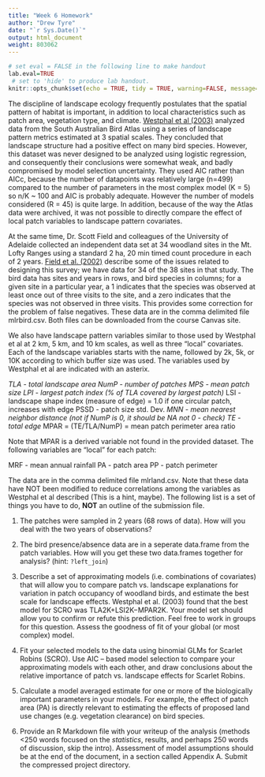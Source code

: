 ```yaml
---
title: "Week 6 Homework"
author: "Drew Tyre"
date: "`r Sys.Date()`"
output: html_document
weight: 803062
---
```

```r
# set eval = FALSE in the following line to make handout
lab.eval=TRUE 
 # set to 'hide' to produce lab handout.
knitr::opts_chunk$set(echo = TRUE, tidy = TRUE, warning=FALSE, message=FALSE, results= 'hide', fig.show='hide', tidy.opts=list(arrow = TRUE, width.cutoff=60))
```

The discipline of landscape ecology frequently postulates that the spatial pattern of habitat is important, in addition to local characteristics such as patch area, vegetation type, and climate. [Westphal et al (2003)](https://link.springer.com/article/10.1023/A:1026115807529) analyzed data from the South Australian Bird Atlas using a series of landscape pattern metrics estimated at 3 spatial scales. They concluded that landscape structure had a positive effect on many bird species. However, this dataset was never designed to be analyzed using logistic regression, and consequently their conclusions were somewhat weak, and badly compromised by model selection uncertainty. They used AIC rather than AICc, because the number of datapoints was relatively large (n=499) compared to the number of parameters in the most complex model (K = 5) so n/K ~ 100 and AIC is probably adequate. However the number of models considered (R = 45) is quite large. In addition, because of the way the Atlas data were archived, it was not possible to directly compare the effect of local patch variables to landscape pattern covariates.

At the same time, Dr. Scott Field and colleagues of the University of Adelaide collected an independent data set at 34 woodland sites in the Mt. Lofty Ranges using a standard 2 ha, 20 min timed count procedure in each of 2 years. [Field et al. (2002)](https://www.researchgate.net/publication/227505772_Estimating_bird_species_richness_How_should_repeat_surveys_be_organized_in_time) describe some of the issues related to designing this survey; we have data for 34 of the 38 sites in that study. The bird data has sites and years in rows, and bird species in columns; for a given site in a particular year, a 1 indicates that the species was observed at least once out of three visits to the site, and a zero indicates that the species was not observed in three visits. This provides some correction for the problem of false negatives. These data are in the comma delimited file mlrbird.csv. Both files can be downloaded from the course Canvas site. 

We also have landscape pattern variables similar to those used by Westphal et al at 2 km, 5 km, and 10 km scales, as well as three “local” covariates. Each of the landscape variables starts with the name, followed by 2k, 5k, or 10K according to which buffer size was used. The variables used by Westphal et al are indicated with an asterix.

*TLA - total landscape area
NumP - number of patches
MPS - mean patch size
LPI - largest patch index (% of TLA covered by largest patch)
*LSI - landscape shape index (measure of edge) = 1.0 if one circular patch, increases with edge
PSSD - patch size std. Dev.
*MNN - mean nearest neighbor distance (not if NumP is 0, it should be NA not 0 - check)
TE - total edge
*MPAR = (TE/TLA/NumP) = mean patch perimeter area ratio

Note that MPAR is a derived variable not found in the provided dataset. The following variables are “local” for each patch:

MRF - mean annual rainfall
PA - patch area
PP - patch perimeter

The data are in the comma delimited file mlrland.csv. Note that these data have NOT been modified to reduce correlations among the variables as Westphal et al described (This is a hint, maybe). The following list is a set of things you have to do, **NOT** an outline of the submission file.

1) The patches were sampled in 2 years (68 rows of data). How will you deal with the two years of observations?

2) The bird presence/absence data are in a seperate data.frame from the patch variables. How will you get these two data.frames together for analysis? (hint: `?left_join`)

3) Describe a set of approximating models (i.e. combinations of covariates) that will allow you to compare patch vs. landscape explanations for variation in patch occupancy of woodland birds, and estimate the best scale for landscape effects. Westphal et al. (2003) found that the best model for SCRO was TLA2K+LSI2K−MPAR2K. Your model set should allow you to confirm or refute this prediction. Feel free to work in groups for this question. Assess the goodness of fit of your global (or most complex) model.

4) Fit your selected models to the data using binomial GLMs for Scarlet Robins (SCRO). Use AIC – based model selection to compare your approximating models with each other, and draw conclusions about the relative importance of patch vs. landscape effects for Scarlet Robins.

5) Calculate a model averaged estimate for one or more of the biologically important parameters in your models. For example, the effect of patch area (PA) is directly relevant to estimating the effects of proposed land use changes (e.g. vegetation clearance) on bird species.

6) Provide an R Markdown file with your writeup of the analysis (methods <250 words focused on the *statistics*, results, and perhaps 250 words of discussion, skip the intro). Assessment of model assumptions should be at the end of the document, in a section called Appendix A. Submit the compressed project directory.


